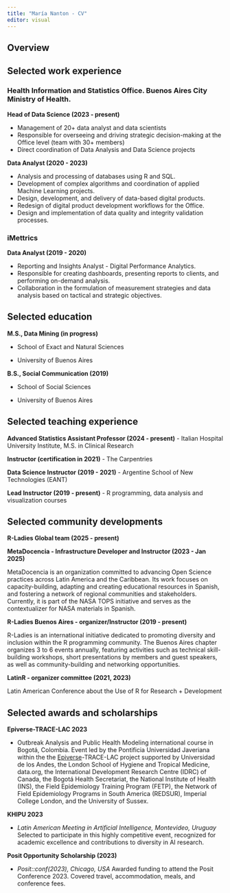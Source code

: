 ```yaml
---
title: "María Nanton - CV"
editor: visual
---
```


## Overview

## Selected work experience

### Health Information and Statistics Office. Buenos Aires City Ministry of Health.

**Head of Data Science (2023 - present)**

-   Management of 20+ data analyst and data scientists
-   Responsible for overseeing and driving strategic decision-making at the Office level (team with 30+ members)
-   Direct coordination of Data Analysis and Data Science projects

**Data Analyst (2020 - 2023)**

-   Analysis and processing of databases using R and SQL.
-   Development of complex algorithms and coordination of applied Machine Learning projects.
-   Design, development, and delivery of data-based digital products.
-   Redesign of digital product development workflows for the Office.
-   Design and implementation of data quality and integrity validation processes.

### iMettrics

**Data Analyst (2019 - 2020)**

-   Reporting and Insights Analyst - Digital Performance Analytics.
-   Responsible for creating dashboards, presenting reports to clients, and performing on-demand analysis.
-   Collaboration in the formulation of measurement strategies and data analysis based on tactical and strategic objectives.

## Selected education

**M.S., Data Mining (in progress)**

-   School of Exact and Natural Sciences

-   University of Buenos Aires

**B.S., Social Communication (2019)**

-   School of Social Sciences

-   University of Buenos Aires

## Selected teaching experience

**Advanced Statistics Assistant Professor (2024 - present)** - Italian Hospital University Institute, M.S. in Clinical Research

**Instructor (certification in 2021)** - The Carpentries

**Data Science Instructor (2019 - 2021)** - Argentine School of New Technologies (EANT)

**Lead Instructor (2019 - present)** - R programming, data analysis and visualization courses

## Selected community developments

**R-Ladies Global team (2025 - present)**

**MetaDocencia - Infrastructure Developer and Instructor (2023 - Jan 2025)**

MetaDocencia is an organization committed to advancing Open Science practices across Latin America and the Caribbean. Its work focuses on capacity-building, adapting and creating educational resources in Spanish, and fostering a network of regional communities and stakeholders. Currently, it is part of the NASA TOPS initiative and serves as the contextualizer for NASA materials in Spanish.

**R-Ladies Buenos Aires - organizer/Instructor (2019 - present)**

R-Ladies is an international initiative dedicated to promoting diversity and inclusion within the R programming community. The Buenos Aires chapter organizes 3 to 6 events annually, featuring activities such as technical skill-building workshops, short presentations by members and guest speakers, as well as community-building and networking opportunities.

**LatinR - organizer committee (2021, 2023)**

Latin American Conference about the Use of R for Research + Development

## Selected awards and scholarships

**Epiverse-TRACE-LAC 2023**

-   Outbreak Analysis and Public Health Modeling international course in Bogotá, Colombia. Event led by the Pontificia Universidad Javeriana within the the [Epiverse](https://data.org/initiatives/epiverse/)-TRACE-LAC project supported by Universidad de los Andes, the London School of Hygiene and Tropical Medicine, data.org, the International Development Research Centre (IDRC) of Canada, the Bogotá Health Secretariat, the National Institute of Health (INS), the Field Epidemiology Training Program (FETP), the Network of Field Epidemiology Programs in South America (REDSUR), Imperial College London, and the University of Sussex.

**KHIPU 2023**

-   *Latin American Meeting in Artificial Intelligence, Montevideo, Uruguay* Selected to participate in this highly competitive event, recognized for academic excellence and contributions to diversity in AI research.

**Posit Opportunity Scholarship (2023)**

-   *Posit::conf(2023), Chicago, USA* Awarded funding to attend the Posit Conference 2023. Covered travel, accommodation, meals, and conference fees.

